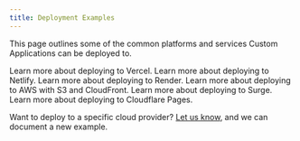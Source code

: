 ```yaml
---
title: Deployment Examples
---
```


This page outlines some of the common platforms and services Custom Applications can be deployed to.

<Cards smallTitle clickable>
  <Card
    title="Vercel"
    href="/deployment-examples/vercel"
  >
    Learn more about deploying to Vercel.
  </Card>
  <Card
    title="Netlify"
    href="/deployment-examples/netlify"
  >
    Learn more about deploying to Netlify.
  </Card>
  <Card
    title="Render"
    href="/deployment-examples/render"
  >
    Learn more about deploying to Render.
  </Card>
  <Card
    title="AWS with S3 and Cloudfront"
    href="/deployment-examples/aws-s3-cloudfront"
  >
    Learn more about deploying to AWS with S3 and CloudFront.
  </Card>
  <Card
    title="Surge"
    href="/deployment-examples/surge"
  >
    Learn more about deploying to Surge.
  </Card>
  <Card
    title="Cloudflare Pages"
    href="/deployment-examples/cloudflare"
  >
    Learn more about deploying to Cloudflare Pages.
  </Card>
</Cards>


<Info>

Want to deploy to a specific cloud provider? [Let us know](https://github.com/commercetools/merchant-center-application-kit/issues/new/choose), and we can document a new example.

</Info>